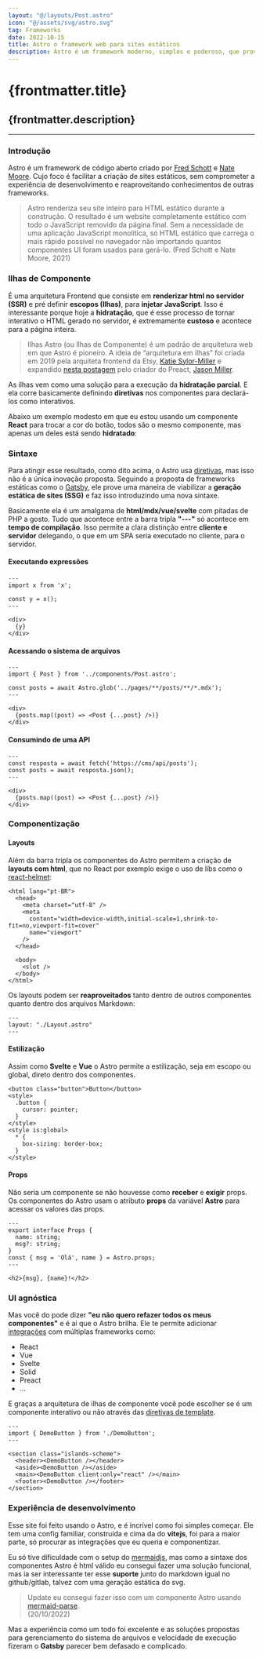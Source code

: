 ```yaml
---
layout: "@/layouts/Post.astro"
icon: "@/assets/svg/astro.svg"
tag: Frameworks
date: 2022-10-15
title: Astro o framework web para sites estáticos
description: Astro é um framework moderno, simples e poderoso, que provém uma excelente experiencia de desenvolvimento.
---
```



# {frontmatter.title}

## {frontmatter.description}

---

### Introdução

Astro é um framework de código aberto criado por [Fred Schott](https://twitter.com/FredKSchott "Twitter do Fred Schott") e [Nate Moore](https://twitter.com/n_moore "Twitter do Nate Moore"). Cujo foco é facilitar a criação de sites estáticos, sem comprometer a experiência de desenvolvimento e reaproveitando conhecimentos de outras frameworks.

> Astro renderiza seu site inteiro para HTML estático durante a construção. O resultado é um website completamente estático com todo o JavaScript removido da página final. Sem a necessidade de uma aplicação JavaScript monolítica, só HTML estático que carrega o mais rápido possível no navegador não importando quantos componentes UI foram usados para gerá-lo.
> (Fred Schott e Nate Moore, 2021)

### Ilhas de Componente

É uma arquitetura Frontend que consiste em **renderizar html no servidor (SSR)** e pré definir **escopos (Ilhas)**, para **injetar JavaScript**. Isso é interessante porque hoje a **hidratação**, que é esse processo de tornar interativo o HTML gerado no servidor, é extremamente **custoso** e acontece para a página inteira.

> Ilhas Astro (ou Ilhas de Componente) é um padrão de arquitetura web em que Astro é pioneiro. A ideia de “arquitetura em ilhas” foi criada em 2019 pela arquiteta frontend da Etsy, [Katie Sylor-Miller](https://twitter.com/ksylor "Twitter da Katie Sylor-Miller") e expandido [nesta postagem](https://jasonformat.com/islands-architecture/ "Postagem sobre Ilhas de componentes") pelo criador do Preact, [Jason Miller](https://twitter.com/_developit "Twitter do Jason Miller").

As ilhas vem como uma solução para a execução da **hidratação parcial**. E ela corre basicamente definindo **diretivas** nos componentes para declará-los como interativos.

Abaixo um exemplo modesto em que eu estou usando um componente **React** para trocar a cor do botão, todos são o mesmo componente, mas apenas um deles está sendo **hidratado**:

<IslandsScheme />

### Sintaxe

Para atingir esse resultado, como dito acima, o Astro usa [diretivas](https://docs.astro.build/pt-br/reference/directives-reference/ "Documentação das diretivas"), mas isso não é a única inovação proposta. Seguindo a proposta de frameworks estáticas como o [Gatsby](https://www.gatsbyjs.com/docs "Documentação do Gatsby"), ele prove uma maneira de viabilizar a **geração estática de sites (SSG)** e faz isso introduzindo uma nova sintaxe.

Basicamente ela é um amalgama de **html/mdx/vue/svelte** com pitadas de PHP a gosto. Tudo que acontece entre a barra tripla **"---"** só acontece em **tempo de compilação**. Isso permite a clara distinção entre **cliente e servidor** delegando, o que em um SPA seria executado no cliente, para o servidor.

#### Executando expressões

```astro
---
import x from 'x';

const y = x();
---

<div>
  {y}
</div>
```

#### Acessando o sistema de arquivos

```astro
---
import { Post } from '../components/Post.astro';

const posts = await Astro.glob('../pages/**/posts/**/*.mdx');
---

<div>
  {posts.map((post) => <Post {...post} />)}
</div>
```

#### Consumindo de uma API

```astro
---
const resposta = await fetch('https://cms/api/posts');
const posts = await resposta.json();
---

<div>
  {posts.map((post) => <Post {...post} />)}
</div>
```

### Componentização

#### Layouts

Além da barra tripla os componentes do Astro permitem a criação de **layouts com html**, que no React por exemplo exige o uso de libs como o [react-helmet](https://www.npmjs.com/package/react-helmet "npm react helmet"):

```astro
<html lang="pt-BR">
  <head>
    <meta charset="utf-8" />
    <meta
      content="width=device-width,initial-scale=1,shrink-to-fit=no,viewport-fit=cover"
      name="viewport"
    />
  </head>

  <body>
    <slot />
  </body>
</html>
```

Os layouts podem ser **reaproveitados** tanto dentro de outros componentes quanto dentro dos arquivos Markdown:

```mdx
---
layout: "./Layout.astro"
---
```

#### Estilização

Assim como **Svelte** e **Vue** o Astro permite a estilização, seja em escopo ou global, direto dentro dos componentes.

```astro
<button class="button">Button</button>
<style>
  .button {
    cursor: pointer;
  }
</style>
<style is:global>
  * {
    box-sizing: border-box;
  }
</style>
```

#### Props

Não seria um componente se não houvesse como **receber** e **exigir** props. Os componentes do Astro usam o atributo **props** da variável **Astro** para acessar os valores das props.

```astro
---
export interface Props {
  name: string;
  msg?: string;
}
const { msg = 'Olá', name } = Astro.props;
---

<h2>{msg}, {name}!</h2>
```

### UI agnóstica

Mas você do pode dizer **"eu não quero refazer todos os meus componentes"** e é ai que o Astro brilha. Ele te permite adicionar [integrações](https://astro.build/integrations/frameworks/ "Integrações com o Astro") com múltiplas frameworks como:

- React
- Vue
- Svelte
- Solid
- Preact
- ...

E graças a arquitetura de ilhas de componente você pode escolher se é um componente interativo ou não através das [diretivas de template](https://docs.astro.build/pt-br/reference/directives-reference/ "Diretivas de template").

```astro
---
import { DemoButton } from './DemoButton';
---

<section class="islands-scheme">
  <header><DemoButton /></header>
  <aside><DemoButton /></aside>
  <main><DemoButton client:only="react" /></main>
  <footer><DemoButton /></footer>
</section>
```

### Experiência de desenvolvimento

Esse site foi feito usando o Astro, e é incrível como foi simples começar. Ele tem uma config familiar, construída e cima da do **vitejs**, foi para a maior parte, só procurar as integrações que eu queria e componentizar.

Eu só tive dificuldade com o setup do [mermaidjs](https://mermaid-js.github.io/mermaid/#/ "Documentação do Mermaid"), mas como a sintaxe dos componentes Astro é html válido eu consegui fazer uma solução funcional, mas ia ser interessante ter esse **suporte** junto do markdown igual no github/gitlab, talvez com uma geração estática do svg.

> Update eu consegui fazer isso com um componente Astro usando [mermaid-parse](https://github.com/yousifalraheem/mermaid-parse "Github mermaid parse").<br />
> (20/10/2022)

Mas a experiência como um todo foi excelente e as soluções propostas para gerenciamento do sistema de arquivos e velocidade de execução fizeram o **Gatsby** parecer bem defasado e complicado.
